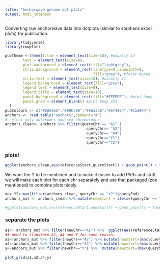 ```yaml
---
title: "Anchorwave genome dot plots"
output: html_notebook
---
```


Converting raw anchorwave data into dotplots (similar to stephens excel plots) for publication.

```r
library(tidyverse)
library(cowplot)

pubTheme <-theme(title = element_text(size=10), #usually 14
        text = element_text(size=8),
        plot.background = element_rect(fill="lightgrey"),
        strip.background = element_rect(linetype=0,linewidth=8,
                                        fill="grey"), #facet boxes
        strip.text = element_text(size=10), #usually 11
        legend.background = element_rect(fill="grey"),
        legend.text = element_text(size=8),
        legend.title = element_text(size=10),
        panel.background = element_rect(fill="#FFFFFF"), #plot body
        panel.grid = element_blank() #plot body pt2
  )
pubColours <- c("#2d9da6","#99b700","#8a53b6","#bf4824","#152944")
anchors <- read_table("anchors",comment="#")
# select only autosomes and sex chromosomes
anchors_clean<- anchors %>% filter(queryChr == "A1" | 
                                     queryChr== "A2"|
                                     queryChr== "A4"|
                                     queryChr=="Y1"|
                                     queryChr=="Y2")
```
### plots!
```r
ggplot(anchors_clean,aes(referenceStart,queryStart)) + geom_point() + facet_wrap(~queryChr)
```
We want the Y to be combined and to make it easier to add PARs and stuff, we will make each plot for each chr separately and use that packaged (zoe mentioned) to combine plots nicely.
```r
max_Y2<-max(filter(anchors_clean, queryChr == "Y2")$queryEnd)
anchors_mut <- anchors_clean %>% mutate(newstart = ifelse(queryChr == "Y1",(queryStart+max_Y2), queryStart)) %>% mutate(newChr = ifelse(queryChr == "Y1"| queryChr == "Y2","Y", queryChr))

#ggplot(anchors_mut,aes(referenceStart,newstart)) + geom_point() + facet_wrap(~newChr)

```

### separate the plots

```r
a1<- anchors_mut %>% filter(newChr=="A1") %>%  ggplot(aes(referenceStart,newstart)) + geom_point() + theme_classic()
## need to transform A2, A4 and Y for some reason...
a2<-anchors_mut %>% filter(newChr=="A2") %>% mutate(newstart=(max(queryStart) - queryStart)) %>% ggplot(aes(referenceStart,newstart)) + geom_point() + theme_classic()
a4<-anchors_mut %>% filter(newChr=="A4") %>% mutate(newstart=(max(queryStart) - queryStart)) %>%ggplot(aes(referenceStart,newstart)) + geom_point() + theme_classic()
y<-anchors_mut %>% filter(newChr=="Y") %>%  mutate(newstart=(max(queryStart) - queryStart)) %>% ggplot(aes(referenceStart,newstart)) + geom_point(aes(color=queryChr)) + theme_classic() 
 
plot_grid(a1,a2,a4,y)
```
